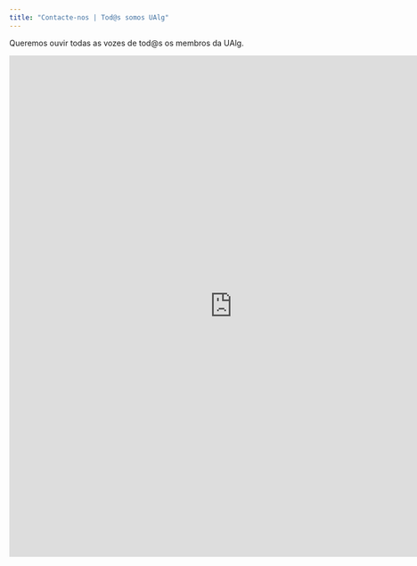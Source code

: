 ```yaml
---
title: "Contacte-nos | Tod@s somos UAlg"
---
```


Queremos ouvir todas as vozes de tod@s os membros da UAlg.

<iframe src="https://docs.google.com/forms/d/e/1FAIpQLSfaRDTJ-pcOL2_rfOS2RNTxy0VVNpwQsWQoC6Gwn8HCIMF--w/viewform?embedded=true" width="800" height="900" frameborder="0" marginheight="0" marginwidth="0">Loading…</iframe>



